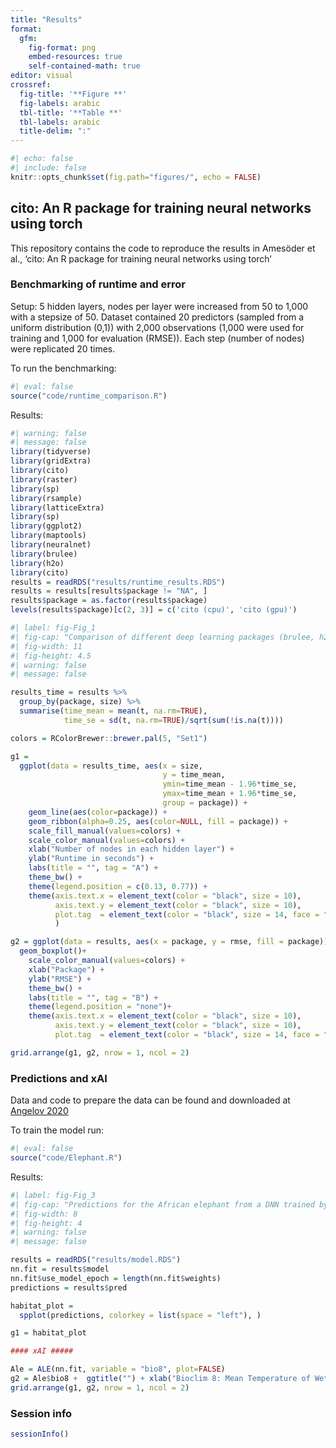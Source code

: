 ```yaml
---
title: "Results"
format:
  gfm:
    fig-format: png
    embed-resources: true
    self-contained-math: true
editor: visual
crossref:
  fig-title: '**Figure **'
  fig-labels: arabic
  tbl-title: '**Table **'
  tbl-labels: arabic
  title-delim: ":"
---
```


```r
#| echo: false
#| include: false
knitr::opts_chunk$set(fig.path="figures/", echo = FALSE)
```

## cito: An R package for training neural networks using torch

This repository contains the code to reproduce the results in Amesöder et al., 'cito: An R package for training neural networks using torch'

### Benchmarking of runtime and error

Setup: 5 hidden layers, nodes per layer were increased from 50 to 1,000 with a stepsize of 50. Dataset contained 20 predictors (sampled from a uniform distribution (0,1)) with 2,000 observations (1,000 were used for training and 1,000 for evaluation (RMSE)). Each step (number of nodes) were replicated 20 times.

To run the benchmarking:

```r
#| eval: false
source("code/runtime_comparison.R")
```

Results:

```r
#| warning: false
#| message: false
library(tidyverse)
library(gridExtra)
library(cito)
library(raster)
library(sp)
library(rsample)
library(latticeExtra)
library(sp)
library(ggplot2)
library(maptools)
library(neuralnet)
library(brulee)
library(h2o)
library(cito)
results = readRDS("results/runtime_results.RDS")
results = results[results$package != "NA", ]
results$package = as.factor(results$package)
levels(results$package)[c(2, 3)] = c('cito (cpu)', 'cito (gpu)')
```

```r
#| label: fig-Fig_1
#| fig-cap: "Comparison of different deep learning packages (brulee, h2o, neuralnet, and cito (CPU and GPU)) on different network sizes on an Intel Xeon 6128 and a Nvidia RTX 2080ti. The networks consist of five equally sized layers (50 to 1000 nodes with a step size of 50) and are trained on a simulated data set with 1000 observations. Panel (A) shows the runtime of the different packages and panel (B) shows the average root mean square error (RMSE) of the models on a holdout of size 1000 observations (RMSE was averaged over different network sizes). Each network was trained 20 times (the dataset was resampled each time)."
#| fig-width: 11
#| fig-height: 4.5
#| warning: false
#| message: false

results_time = results %>% 
  group_by(package, size) %>% 
  summarise(time_mean = mean(t, na.rm=TRUE),
            time_se = sd(t, na.rm=TRUE)/sqrt(sum(!is.na(t))))

colors = RColorBrewer::brewer.pal(5, "Set1")

g1 = 
  ggplot(data = results_time, aes(x = size, 
                                  y = time_mean, 
                                  ymin=time_mean - 1.96*time_se, 
                                  ymax=time_mean + 1.96*time_se,
                                  group = package)) +
    geom_line(aes(color=package)) +
    geom_ribbon(alpha=0.25, aes(color=NULL, fill = package)) + 
    scale_fill_manual(values=colors) +
    scale_color_manual(values=colors) +
    xlab("Number of nodes in each hidden layer") + 
    ylab("Runtime in seconds") +
    labs(title = "", tag = "A") +
    theme_bw() +
    theme(legend.position = c(0.13, 0.77)) +
    theme(axis.text.x = element_text(color = "black", size = 10),
          axis.text.y = element_text(color = "black", size = 10),
          plot.tag  = element_text(color = "black", size = 14, face = "bold")
          )

g2 = ggplot(data = results, aes(x = package, y = rmse, fill = package)) +
  geom_boxplot()+ 
    scale_color_manual(values=colors) +
    xlab("Package") + 
    ylab("RMSE") +
    theme_bw() +
    labs(title = "", tag = "B") +
    theme(legend.position = "none")+
    theme(axis.text.x = element_text(color = "black", size = 10),
          axis.text.y = element_text(color = "black", size = 10),
          plot.tag  = element_text(color = "black", size = 14, face = "bold"))

grid.arrange(g1, g2, nrow = 1, ncol = 2)
```

### Predictions and xAI

Data and code to prepare the data can be found and downloaded at [Angelov 2020](https://doi.org/10.5281/zenodo.4048271)

To train the model run:

```r
#| eval: false
source("code/Elephant.R")
```

Results:

```r
#| label: fig-Fig_3
#| fig-cap: "Predictions for the African elephant from a DNN trained by cito. Panel (A) shows the predicted probability of occurrence of the African elephant. Panel (B) shows the accumulated local effect plot (ALE), i.e. the change of the predicted occurrence probability in response to the Bioclim variable 8 (mean temperature of the wettest quarter)."
#| fig-width: 8
#| fig-height: 4
#| warning: false
#| message: false

results = readRDS("results/model.RDS")
nn.fit = results$model
nn.fit$use_model_epoch = length(nn.fit$weights)
predictions = results$pred

habitat_plot = 
  spplot(predictions, colorkey = list(space = "left"), )

g1 = habitat_plot

#### xAI #####

Ale = ALE(nn.fit, variable = "bio8", plot=FALSE)
g2 = Ale$bio8 +  ggtitle("") + xlab("Bioclim 8: Mean Temperature of Wettest Quarter") + ylab("Change in occurrence probability")+ theme_bw()
grid.arrange(g1, g2, nrow = 1, ncol = 2)

```

### Session info

```r
sessionInfo()
```

